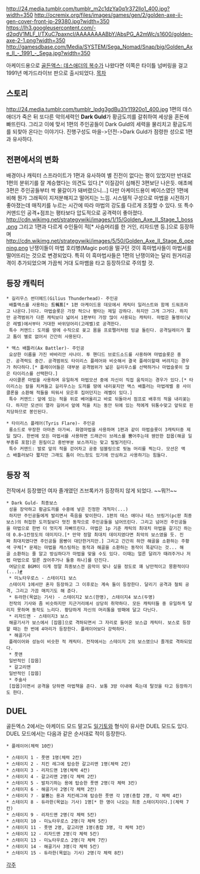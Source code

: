http://24.media.tumblr.com/tumblr_m2c1dzYa0q1r372llo1_400.jpg?width=350 http://ocremix.org/files/images/games/gen/2/golden-axe-ii-gen-cover-front-jp-29380.jpg?width=350
https://lh3.googleusercontent.com/-d2qdV1MLF_I/TXuC7paxncI/AAAAAAAABbY/AbsPG_A2mWc/s1600/golden-axe-2-1.png?width=350 http://gamesdbase.com/Media/SYSTEM/Sega_Nomad/Snap/big/Golden_Axe_II_-_1991_-_Sega.jpg?width=350
 
아케이드용으로 [[골든액스: 데스애더의 복수]]가 나왔다면 이쪽은 타이틀 넘버링을 걸고 1991년 메가드라이브 판으로 출시되었다.
[[목차]]
== 스토리 ==
http://24.media.tumblr.com/tumblr_lpdg3gdBu31r11920o1_400.jpg
1편의 데스애더가 죽은 뒤 또다른 악의세력인 '''Dark Guld'''가 황금도끼를 갈취하여 세상을 혼돈에 빠뜨린다. 그리고 이에 맞서 1편의 주인공들이 Dark Guld의 세력을 물리치고 황금도끼를 되찾아 온다는 이야기다. 진행구성도 마을->던전->Dark Guld가 점령한 성으로 1편과 유사하다.

== 전편에서의 변화 ==
배경이나 캐릭터 스프라이트가 1편과 유사하여 별 진전이 없다는 평이 있었지만 반대로 1편의 분위기를 잘 계승했다는 의견도 있다.[* 이질감이 심해진 3편보단 나은듯. 애초에 3편은 주인공들부터 싹 물갈이가 돼버렸으니...] 다만 아케이드용이 베이스였던 1편에 비해 뭔가 그래픽이 지저분해지고 떨어지는 느낌. 시스템적 구성으로 마법을 시전하기 좋아졌는데 매직키를 누르는 시간에 따라 마법의 강도를 다르게 조절할 수 있다. 또 특수 커맨드인 공격+점프는 평타보다 압도적으로 공격력이 좋아졌다.
http://cdn.wikimg.net/strategywiki/images/1/15/Golden_Axe_II_Stage_1_boss.png
그리고 1편과 다르게 수인들이 적[* 사슴머리를 한 거인, 리자드맨 등.]으로 등장하며 
http://cdn.wikimg.net/strategywiki/images/5/50/Golden_Axe_II_Stage_6_opening.png
난쟁이들이 마법 호리병(Magic pot)을 떨구던 것이 흑마법사들이 마법서를 떨어뜨리는 것으로 변경되었다. 특히 이 흑마법사들은 1편의 난쟁이와는 달리 원거리공격이 추가되었으며 가끔씩 거대 도마뱀을 타고 등장하므로 주의할 것.

== 등장 캐릭터 ==
 * 길리우스 썬더헤드(Gilius Thunderhead)- 주인공
  배틀액스를 사용하는 '''드워프'''[* 1편 아케이드옹 데모에서 캐릭터 일러스트와 함께 드워프라고 나온다.]이다. 마법슬롯은 가장 적으나 평타는 제일 강하다. 하지만 그게 그거다. 하지만 공격범위가 다른 캐릭보다 넓어서 1편부터 가장 많이 사용되는 캐릭터. 마법은 돌멩이(낮은 레벨)에서부터 거대한 바위덩어리(고레벨)로 공격한다.
  특수 커맨드: 도끼를 땅에 수직으로 꽂고 몸을 프로펠러처럼 빙글 돌린다. 공격딜레이가 짧고 틈이 별로 없어서 간간히 사용된다.

 * 액스 배틀러(Ax Battler)- 주인공
  요상한 이름을 가진 바바리안 사나이. 투 핸디드 브로드소드를 사용하며 마법슬롯은 중간. 공격력도 중간. 공격범위도 타이리스 플레어와 비슷해서 결국 플레이할때 버려지는 경우가 허다하다.[* 플레이어들은 대부분 공격범위가 넓은 길리우스를 선택하거나 마법슬롯이 많은 타이리스를 선택한다.]
  사이클론 마법을 사용하며 유일하게 마법모션 중에 자신이 직접 움직이는 경우가 있다.[* 타이리스는 칼을 치켜들고 길리우스는 도끼를 땅에 내리꽂지만 액스 배틀러는 마법레벨 중 사이클론을 소환해 적들을 띄워서 모은후 집어던지는 레벨이 있다.]
  특수 커맨드: 앞에 있는 적을 위로 베어올리고 바로 뒤돌아서 점프로 배후의 적을 내리꽂는다. 하지만 모션이 열라 길어서 앞에 적을 치는 동안 뒤에 있는 적에게 뒤통수맞고 앞뒤로 핀치당하므로 봉인된다.

 * 타이리스 플레어(Tyris Flare)- 주인공
  롱소드로 무장한 아마존 아가씨. 화염마법을 사용하며 1편과 같이 마법슬롯이 3캐릭터중 제일 많다. 한번에 모든 마법서를 사용하면 드래곤이 브레스를 뿜어주는데 웬만한 잡몹(해골 일부종류 포함)은 원킬이고 중반부분 보스까지는 맞고 빌빌거린다.
  특수 커맨드: 발로 앞의 적을 걷어차고 공중 덤블링으로 뒷놈 머리를 찍는다. 모션은 액스 배틀러보다 짧지만 그래도 틈이 어느정도 있기에 안심하고 사용하기는 힘들다.

== 등장 적 ==
전작에서 등장했던 여자 졸개였던 즈브록카가 등장하지 않게 되었다. ~~뭐?!~~

 * Dark Guld- 최종보스
  성을 장악하고 황금도끼를 수중에 넣은 진정한 개척자(...)
  하지만 주인공들에게 발리면서 죽음을 맞이한다. 1편의 데스 애더나 데스 브링거(pc판 최종보스)의 허접한 도끼질보다 멋진 동작으로 주인공들을 넘어뜨린다. 그리고 넘어진 주인공들을 마법으로 한번 더 멋지게 자빠뜨린다. 마법은 1p 기준 캐릭의 최대치 마법을 갈기긴 하는데 0.8~1칸정도의 데미지다.[* 만약 정말 최대치 데미지였다면 최악의 보스였을 듯. 진짜 최대치였다면 주인공들 몸빵이 대단한거지만.] 그리고 간간히 하얀 해골을 소환하는 주황색 구체[* 문제는 마법을 캐스팅하는 동작과 해골을 소환하는 동작이 똑같다는 것... 해골 소환하는 줄 알고 방심하다가 마법을 맞을 수도 있다. 이때는 얼른 달려가 때려주거나 저렙 마법으로 얼른 끊어주거나 둘중 하나]를 던진다.
  여담으로 BGM이 이게 정말 최종보스전 음악이 맞나 싶을 정도로 꽤 낭만적이고 몽환적이다(...)[http://www.youtube.com/watch?v=QXtDeny2p0Y #]
  * 미노타우로스 - 스테이지1 보스
  스테이지 1에서만 혼자 등장하고 그 이후로는 계속 둘이 등장한다. 달리기 공격과 철퇴 공격, 그리고 가끔 매치기도 해 준다. 
  * 듀라한(목없는 기사) - 스테이지2 보스(한명), 스테이지4 보스(두명)
  전작의 기사와 좀 비슷하지만 지근거리에서 상당히 취약하다. 모든 캐릭터들 중 유일하게 달리지 못하며 동작도 느리다. 황당하게 자신의 머리통을 방패에 달고 다닌다.
  * 리자드맨 - 스테이지3 보스
  해골기사가 보스에서 [잡몹]으로 격하되면서 그 자리로 들어온 보스급 캐릭터. 보스로 등장할 때는 한 번에 4마리가 등장한다. 플레이어보다 강력하다.
  * 해골기사 
  플레이어와 성능이 비슷한 적 캐릭터. 전작에서는 스테이지 2의 보스였으나 졸개로 격하되었다.
  * 풋맨 
  일반적인 [잡몹]
  * 갈고리맨
  일반적인 [잡몹]
  * 주술사
  [잡몹]이면서 공격을 당하면 마법책을 준다. 보통 3방 이내에 죽는데 탈것을 타고 등장하기도 한다.

== DUEL ==
골든엑스 2에서는 아케이드 모드 말고도 [[일기토]]와 형식이 유사한 DUEL 모드도 있다. DUEL 모드에서는 다음과 같은 순서대로 적이 등장한다.

 * 플레이어(체력 10칸)

 * 스테이지 1 - 풋맨 1명(체력 2칸)
 * 스테이지 2 - 치킨 레그에 탑승한 갈고리맨 1명(체력 2칸)
 * 스테이지 3 - 리자드맨 1명(체력 4칸)
 * 스테이지 4 - 갈고리맨 2명(각 체력 2칸)
 * 스테이지 5 - 발차기하는 용에 탑승한 풋맨 2명(각 체력 3칸)
 * 스테이지 6 - 해골기사 2명(각 체력 2칸) 
 * 스테이지 7 - 불뿜는 용과 치킨레그에 탑승한 풋맨 각 1명(총합 2명, 각 체력 4칸)
 * 스테이지 8 - 듀라한(목없는 기사) 1명[* 한 명이 나오는 최종 스테이지이다.](체력 7칸)
 * 스테이지 9 - 리자드맨 2명(각 체력 5칸)
 * 스테이지 10 - 미노타우로스 2명(각 체력 5칸)
 * 스테이지 11 - 풋맨 2명, 갈고리맨 1명(총합 3명, 각 체력 3칸)
 * 스테이지 12 - 리자드맨 2명(각 체력 5칸)
 * 스테이지 13 - 미노타우로스 2명(각 체력 7칸)
 * 스테이지 14 - 해골기사 3명(각 체력 5칸) 
 * 스테이지 15 - 듀라한(목없는 기사) 2명(각 체력 8칸)

[[각주]]
